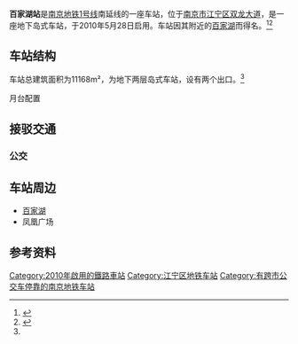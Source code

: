 {{Station Infobox
| name                = 百家湖
| eng_name            = BAIJIAHU
| linecolour          = {{南京地铁线路色|1}}
| linecolour2 = 
| image               = Baijiahu Station.JPG
| alt                 = 
| caption             = 百家湖站站台
| address             = {{CHN}}[[江苏省|江苏省]][[南京市|南京市]][[江宁区|江宁区]]双龙大道
| coordinates         =
| color               = 
| line                = {{南京地铁线路名|1}}
| connections = [[南京公交|南京公交]]（往南京市内、[[博望区|博望]][[丹阳镇_(马鞍山市)|丹阳]]边界、[[马鞍山市|马鞍山]]边界）
| distance            = 
| platform            = 1个岛式站台
| PlatformType        = 
| tracks              = 
| structure           = 地下二层车站（1号线）
| Interchange         = 
| disabled            =
| exits               = 4
| code                = 
| zone                = 
| website             = 
| first               = {{南京地铁线路名|1}}<br>往{{站|中国药科大学}}方向：6:25<br>往{{站|迈皋桥}}方向：6:04
| last                = {{南京地铁线路名|1}}<br>往{{站|中国药科大学}}方向：0:03<br>往{{站|迈皋桥}}方向：23:44
| opened              = {{南京地铁线路名|1}} {{Start date|2010|5|28|df=y}}
| passengers          = 
| pass_year           = 
| pass_rank           = 
| services            = {{Adjacent stations|system=NJM|line1=1|left1=胜太路|right1=小龙湾}}
| other_services      = 
| route_map           =
}}

'''百家湖站'''是[[南京地铁|南京地铁]][[南京地铁1号线|1号线]]南延线的一座车站，位于[[南京市|南京市]][[江宁区_(南京市)|江宁区]][[双龙大道|双龙大道]]，是一座地下岛式车站，于2010年5月28日启用。车站因其附近的[[百家湖|百家湖]]而得名。<ref>{{cite web|url=http://epaper.yangtse.com/yzwb/2010-05/27/content_138600.htm |title=地铁新线开通! 一号线南延线明晨6点运营 二号线明天上午10点运营 |publisher=扬子晚报 |deadurl=yes |archiveurl=https://web.archive.org/web/20131113082356/http://epaper.yangtse.com/yzwb/2010-05/27/content_138600.htm |archivedate=2013-11-13 }}</ref><ref name="nj-dt">{{cite web|url=http://www.nj-dt.com/index2_8.asp |title=车站简介 |publisher=南京地铁 |deadurl=yes |archiveurl=https://web.archive.org/web/20131106014733/http://www.nj-dt.com/index2_8.asp |archivedate=2013-11-06 }}</ref>

==车站结构==
车站总建筑面积为11168m²，为地下两层岛式车站，设有两个出口。<ref name="nj-dt"/>

;月台配置
{{RailStStart|东}}
{{RailStLine|line=[[南京地铁1号线|南京地铁1号线]]|station=[[南京南站_(地铁)|南京南站]]、[[安德门站|安德门]]、[[南京站_(地铁)|南京站]]、[[迈皋桥站|迈皋桥]]|dir=l}}
{{RailStPlatform|岛}}
{{RailStLine|line=[[南京地铁1号线|南京地铁1号线]]|station=[[中国药科大学站|中国药科大学]]|dir=r}}
{{RailStEnd|c=}}

==接驳交通==
===公交===
{{南京公交线路简单列表|station=百家湖（近1出口）|G70|Y30|Y36|792|800|801|848环一|848环二|852|853|858|869}}
{{南京公交线路简单列表|station=百家湖客运站（近2出口）|853|867}}

==车站周边==
*[[百家湖|百家湖]]
*凤凰广场

==参考资料==
{{reflist}}

{{鐵路車站小作品}}
{{南京地铁1号线车站}}

[[Category:2010年啟用的鐵路車站|Category:2010年啟用的鐵路車站]]
[[Category:江宁区地铁车站|Category:江宁区地铁车站]]
[[Category:有跨市公交车停靠的南京地铁车站|Category:有跨市公交车停靠的南京地铁车站]]